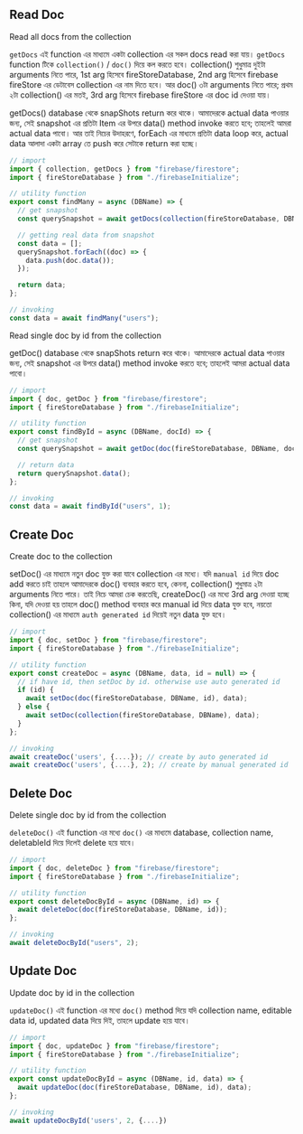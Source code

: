 
## Read Doc

<Callout type="info" emoji="">
  Read all docs from the collection
</Callout>

`getDocs` এই function এর মাধ্যমে একটা collection এর সকল docs read করা যায়। `getDocs` function টিকে `collection()` / `doc()` দিয়ে কল করতে হবে। collection() শুধুমাত্র দুইটা arguments নিতে পারে, 1st arg হিসেবে fireStoreDatabase, 2nd arg হিসেবে firebase fireStore এর ডেটাবেস collection এর নাম দিতে হবে। আর doc() ৩টা arguments নিতে পারে; প্রথম ২টা collection() এর মতই, 3rd arg হিসেবে firebase fireStore এর doc id দেওয়া যায়।

getDocs() database থেকে snapShots return করে থাকে। আমাদেরকে actual data পাওয়ার জন্য, সেই snapshot এর প্রতিটা Item এর উপরে data() method invoke করতে হবে; তাহলেই আমরা actual data পাবো। আর তাই নিচের উদাহরণে, forEach এর মাধ্যমে প্রতিটা data loop করে, actual data আলাদা একটা array তে push করে সেটাকে return করা হচ্ছে।

```js copy showLineNumbers {1, 5, 19}
// import
import { collection, getDocs } from "firebase/firestore";
import { fireStoreDatabase } from "./firebaseInitialize";

// utility function
export const findMany = async (DBName) => {
  // get snapshot
  const querySnapshot = await getDocs(collection(fireStoreDatabase, DBName));

  // getting real data from snapshot
  const data = [];
  querySnapshot.forEach((doc) => {
    data.push(doc.data());
  });

  return data;
};

// invoking
const data = await findMany("users");
```

<Callout type="info" emoji="">
  Read single doc by id from the collection
</Callout>

getDoc() database থেকে snapShots return করে থাকে। আমাদেরকে actual data পাওয়ার জন্য, সেই snapshot এর উপরে data() method invoke করতে হবে; তাহলেই আমরা actual data পাবো।

```js copy showLineNumbers {1, 5, 14}
// import
import { doc, getDoc } from "firebase/firestore";
import { fireStoreDatabase } from "./firebaseInitialize";

// utility function
export const findById = async (DBName, docId) => {
  // get snapshot
  const querySnapshot = await getDoc(doc(fireStoreDatabase, DBName, docId));

  // return data
  return querySnapshot.data();
};

// invoking
const data = await findById("users", 1);
```

## Create Doc

<Callout type="info" emoji="">
  Create doc to the collection
</Callout>

setDoc() এর মাধ্যমে নতুন doc যুক্ত করা যাবে collection এর মধ্যে। যদি `manual id` দিয়ে doc add করতে চাই তাহলে আমাদেরকে doc() ব্যবহার করতে হবে, কেননা, collection() শুধুমাত্র ২টা arguments নিতে পারে। তাই নিচে আমরা চেক করতেছি, createDoc() এর মধ্যে 3rd arg দেওয়া হচ্ছে কিনা, যদি দেওয়া হয় তাহলে doc() method ব্যবহার করে manual id দিয়ে data যুক্ত হবে, নয়তো collection() এর মাধ্যমে `auth generated id` দিয়েই নতুন data যুক্ত হবে।

```js copy showLineNumbers {1, 5, 15}
// import
import { doc, setDoc } from "firebase/firestore";
import { fireStoreDatabase } from "./firebaseInitialize";

// utility function
export const createDoc = async (DBName, data, id = null) => {
  // if have id, then setDoc by id. otherwise use auto generated id
  if (id) {
    await setDoc(doc(fireStoreDatabase, DBName, id), data);
  } else {
    await setDoc(collection(fireStoreDatabase, DBName), data);
  }
};

// invoking
await createDoc('users', {....}); // create by auto generated id
await createDoc('users', {....}, 2); // create by manual generated id
```

## Delete Doc

<Callout type="info" emoji="">
  Delete single doc by id from the collection
</Callout>

`deleteDoc()` এই function এর মধ্যে `doc()` এর মাধ্যমে database, collection name, deletableId দিয়ে দিলেই delete হয়ে যাবে।

```js copy showLineNumbers {1, 5, 10}
// import
import { doc, deleteDoc } from "firebase/firestore";
import { fireStoreDatabase } from "./firebaseInitialize";

// utility function
export const deleteDocById = async (DBName, id) => {
  await deleteDoc(doc(fireStoreDatabase, DBName, id));
};

// invoking
await deleteDocById("users", 2);
```

## Update Doc

<Callout type="info" emoji="">
  Update doc by id in the collection
</Callout>

`updateDoc()` এই function এর মধ্যে `doc()` method দিয়ে যদি collection name, editable data id, updated data দিয়ে দিই, তাহলে update হয়ে যাবে।

```js copy showLineNumbers {1, 5, 10}
// import
import { doc, updateDoc } from "firebase/firestore";
import { fireStoreDatabase } from "./firebaseInitialize";

// utility function
export const updateDocById = async (DBName, id, data) => {
  await updateDoc(doc(fireStoreDatabase, DBName, id), data);
};

// invoking
await updateDocById('users', 2, {....})
```
